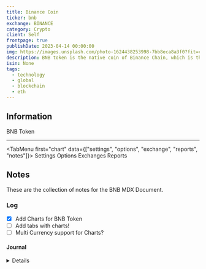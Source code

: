 ```yaml
---
title: Binance Coin
ticker: bnb
exchange: BINANCE
category: Crypto
client: Self
frontpage: true
publishDate: 2023-04-14 00:00:00
img: https://images.unsplash.com/photo-1624438253998-7bb8eca8a3f0?fit=crop&w=1400&h=700&q=75
description: BNB token is the native coin of Binance Chain, which is the blockchain platform of Binance, the largest cryptocurrency exchange in the world. The BNB token can be used for various purposes such as paying for fees, participating in token sales, staking, lending, spending and sending crypto.
isin: None
tags:
  - technology
  - global
  - blockchain
  - eth
---
```



<MDXLayer title={frontmatter.title} description={frontmatter.description}>
<Widget img={frontmatter.img} skeleton={false}>
<MDXJS>


## Information

BNB Token

---

<TabMenu first="chart" data={["settings", "options", "exchange", "reports", "notes"]}>
  <TabData tail="block" data="chart">
    <TradingView data="BINANCE:BNBUSD" />
  </TabData>
  <TabData data="settings">Settings</TabData>
  <TabData data="options">Options</TabData>
  <TabData data="exchange">Exchanges</TabData>
  <TabData data="reports">Reports</TabData>
  <TabData data="notes">

## Notes

These are the collection of notes for the BNB MDX Document.

### Log

- [x] Add Charts for BNB Token
- [ ] Add tabs with charts!
- [ ] Multi Currency support for Charts?

#### Journal

<Details data="2023-04-14">Adding the BNB Token</Details>
</TabData>
</TabMenu>

</MDXJS>
</Widget>
</MDXLayer>